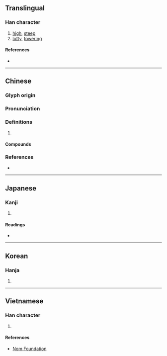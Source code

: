 {{character info/new}}
{{also|嵘}}
==Translingual==

===Han character===
{{Han char|rn=46|rad=山|as=14|sn=17|four=29794|canj=UFFD|ids=⿰山榮}}

# [[high]], [[steep]]
# [[lofty]], [[towering]]

====References====
* {{Han ref|kx=0321.120|dkj=08548|dj=0621.210|hdz=10803.100|uh=5DB8|ud=23992|bh=C0AF|bd=49327}}

----

==Chinese==
{{zh-forms|s=嵘}}

===Glyph origin===
{{Han etym}}

===Pronunciation===
{{zh-pron
|m=róng
|c=wing4,wang4,jing4
|mc=y
|oc=y
|cat=
}}

===Definitions===
{{zh-hanzi}}

# {{rfdef|zh}}

====Compounds====
{{zh-der|崢嶸歲月|嶸嶸|崢嶸|歲月崢嶸|頭角崢嶸}}

===References===
* {{R:yue:mfccd}}

----

==Japanese==

===Kanji===
{{ja-kanji|grade=|rs=山14}}

# {{defn|lang=ja|sort=山14}}

====Readings====
* {{ja-readings|on=[[こう]] (kō), [[おう]] (ō), [[えい]] (ei), [[よう]] (yō)|kun=[[けわしい]] (kewashii)}}

----

==Korean==

===Hanja===
{{ko-hanja|hangeul=영|rv=yeong|mr=yŏng}}

# {{defn|lang=ko|sort=山14}}

----

==Vietnamese==

===Han character===
{{vi-readings|rs=山14|hanviet=vanh}}

# {{defn|lang=vi|sort=山14}}

====References====
* [http://nomfoundation.org/common/nom_details.php?codepoint=5db8 Nom Foundation]